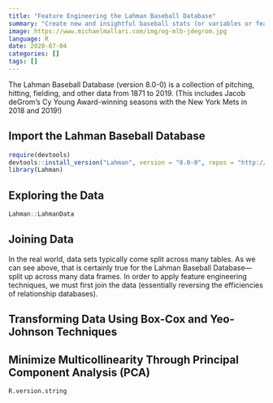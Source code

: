```yaml
---
title: "Feature Engineering the Lahman Baseball Database"
summary: "Create new and insightful baseball stats (or variables or features) while minimizing multicollinearity."
image: https://www.michaelmallari.com/img/og-mlb-jdegrom.jpg
language: R
date: 2020-07-04
categories: []
tags: []
---
```


The Lahman Baseball Database (version 8.0-0) is a collection of pitching, hitting, fielding, and other data from 1871 to 2019.  (This includes Jacob deGrom's Cy Young Award-winning seasons with the New York Mets in 2018 and 2019!)

## Import the Lahman Baseball Database

```r
require(devtools)
devtools::install_version("Lahman", version = "8.0-0", repos = "http://cran.us.r-project.org")
library(Lahman)
```

## Exploring the Data

```r
Lahman::LahmanData
```


## Joining Data

In the real world, data sets typically come split across many tables. As we can see above, that is certainly true for the Lahman Baseball Database—split up across many data frames.  In order to apply feature engineering techniques, we must first join the data (essentially reversing the efficiencies of relationship databases).





## Transforming Data Using Box-Cox and Yeo-Johnson Techniques



## Minimize Multicollinearity Through Principal Component Analysis (PCA)


```r
R.version.string
```

